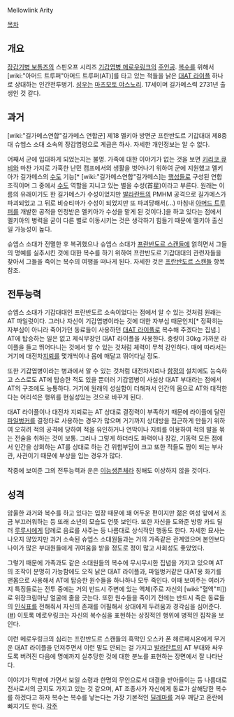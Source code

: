 Mellowlink Arity

[[목차]]
== 개요 ==
[[장갑기병 보톰즈]]의 스핀오프 시리즈 [[기갑엽병 메로우링크]]의 [[주인공]]. [[복수]]를 위해서  [wiki:"아머드 트루퍼"아머드 트루퍼(AT)]를 타고 있는 적들을 낡은 [[대AT 라이플]] 하나로 상대하는 인간전투병기. [[성우]]는 [[마츠모토 야스노리]]. 17세이며 길가메스력 2731년 출생인 것 같다.
== 과거 ==
[wiki:"길가메스연합"길가메스 연합군] 제18 멜키아 방면군 프란반도르 기갑대대 제8중대 슈엡스 소대 소속의 장갑엽령으로 계급은 하사. 자세한 개인정보는 알 수 없다.

어째서 군에 입대하게 되었는지는 불명. 가족에 대한 이야기가 없는 것을 보면 [[키리코 큐비]]와 마찬 가지로 가혹한 난민 캠프에서의 생활을 벗어나기 위하여 군에 지원했고 멜키아가 길가메스의 [[수도]] 기능[* [wiki:"길가메스연합"길가메스]는 [[행성]]들로 구성된 연합조직이며 그 중에서 [[수도]] 역할을 지니고 있는 별을 수성(首星)이라고 부른다. 원래는 이름의 유래이기도 한 길가메스가 수성이었지만 [[발라란트]]의 PMHM 공격으로 길가메스가 파괴되었고 그 뒤로 비슈티마가 수성이 되었지만 또 파괴당해서(…) 마침내 [[아머드 트루퍼]]를 개발한 공적을 인정받은 멜키아가 수성을 맡게 된 것이다.]을 하고 있다는 점에서 멜키아의 병력을 굳이 다른 별로 이동시키는 것은 생각하기 힘들기 때문에 멜키아 출신일 가능성이 높다.

슈엡스 소대가 전멸한 후 복귀했으나 슈엡스 소대가 [[프란반도르 스캔들]]에 얽히면서 그들의 명예를 실추시킨 것에 대한 복수를 하기 위하여 프란반도르 기갑대대의 관련자들을 찾아서 그들을 죽이는 복수의 여행을 떠나게 된다. 자세한 것은 [[프란반도르 스캔들]] 항목 참조.
== 전투능력 ==
슈엡스 소대가 기갑대대인 프란반도르 소속이었다는 점에서 알 수 있는 것처럼 원래는 AT 파일럿이다. 그러나 자신이 기갑엽병이라는 것에 대한 자부심 때문인지[* 정확히는 자부심이 아니라 죽어가던 동료들이 사용하던 [[대AT 라이플]]로 복수해 주겠다는 집념.] AT에 탑승하는 일은 없고 제식무장인 대AT 라이플을 사용한다. 중량이 30kg 가까운 라이플을 들고 뛰어다니는 것에서 알 수 있는 것처럼 체력이 무척 강인하다. 때에 따라서는 거기에 대전차[[지뢰]]를 몇개씩이나 몸에 매달고 뛰어다닐 정도.

또한 기갑엽병이라는 병과에서 알 수 있는 것처럼 대전차지뢰나 [[함정]]의 설치에도 능숙하고 스스로도 AT에 탑승한 적도 있을 뿐더러 기갑엽병이 사실상 대AT 부대라는 점에서 AT의 구조에도 능통하다. 거기에 원래의 성실함이 더해져서 인간의 몸으로 AT와 대적한다는 어리석은 행위를 현실성있는 것으로 바꾸게 된다.

대AT 라이플이나 대전차 지뢰로는 AT 상대로 결정력이 부족하기 때문에 라이플에 달린 [[파일벙커]]를 결정타로 사용하는 경우가 많으며 거기까지 상대방을 접근하게 만들기 위하여 오히려 적의 공격에 당하여 적을 유인하거나 연막이나 지뢰를 이용하여 적의 발을 묶는 전술을 취하는 것이 보통. 그러나 그렇게 하더라도 화력이나 장갑, 기동력 모든 점에서 인간을 상회하는 AT를 상대로 하는 건 위험부담이 크고 또한 적들도 짬이 되는 부사관, 사관이기 때문에 부상을 입는 경우가 많다.

작중에 보여준 그의 전투능력과 운은 [[이능생존체]]라 칭해도 이상하지 않을 것이다.
== 성격 ==
암울한 과거와 복수를 하고 있다는 입장 때문에 꽤 어두운 편이지만 젊은 여성 앞에서 조금 부끄러워하는 등 또래 소년의 모습도 언뜻 보인다. 또한 자신을 도와준 방랑 카드 딜러 [[루루시 라몬|루루시]]에게 답례로 음료를 사주는 등 나름대로 상식적인 행동도 한다. 자세한 묘사는 나오지 않았지만 과거 소속된 슈엡스 소대원들과는 거의 가족같은 관계였으며 본인보다 나이가 많은 부대원들에게 귀여움을 받을 정도로 정이 많고 사회성도 좋았었다.

그렇기 때문에 가족과도 같은 소대원들의 복수에 무시무시한 집념을 가지고 있으며 AT의 조작이 분명히 가능함에도 오직 낡은 대AT 라이플과, 파일벙커같은 대AT용 화기를 맨몸으로 사용해서 AT에 탑승한 원수들을 하나하나 모두 죽인다. 이때 보여주는 여러가지 특징들로는 전투 중에는 거의 반드시 주변에 있는 액체(주로 자신의 [wiki:"혈액"피])로 위장크림마냥 얼굴에 줄을 긋는다. 또한 원수들을 죽이기 전에는 반드시 죽은 동료들의 [[인식표]]를 전해줘서 자신의 존재를 어필해서 상대에게 두려움과 경각심을 심어준다.([http://www.youtube.com/watch?v=tMn9TwnpZbQ #]) 이토록 메로우링크는 자신의 복수심을 표현하는 상징적인 행위에 병적인 집착을 보인다.

이런 메로우링크의 심리는 프란반도르 스캔들의 흑막인 오스카 폰 헤르페시온에게 무거운 대AT 라이플을 던져주면서 이런 말도 안되는 걸 가지고 [[발라란트]]의 AT 부대와 싸우도록 버려진 다음에 명예까지 실추당한 것에 대한 분노를 표현하는 장면에서 잘 나타난다.

이야기가 막판에 가면서 보일 소령과 한명의 무인으로서 대결을 받아들이는 등 나름대로 전사로서의 긍지도 가지고 있는 것 같으며, AT 조종사가 자신에게 동료가 살해당한 복수를 하겠다고 하자 복수는 복수를 낳는다는 가장 기본적인 [[딜레마]]를 겨우 깨닫고 혼란에 빠지기도 한다.
[[각주]]
